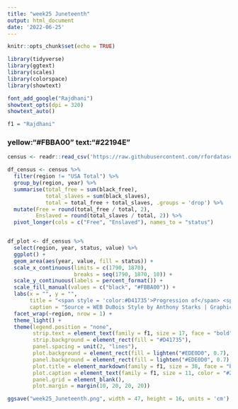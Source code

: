 ```yaml
---
title: "week25 Juneteenth"
output: html_document
date: '2022-06-25'
---
```


```r
knitr::opts_chunk$set(echo = TRUE)
```

```r
library(tidyverse)
library(ggtext)
library(scales)
library(colorspace)
library(showtext)

font_add_google("Rajdhani")
showtext_opts(dpi = 320)
showtext_auto()

f1 = "Rajdhani"
```

### yellow:"#FBBA00" text:"#22194E"
```r
census <- readr::read_csv('https://raw.githubusercontent.com/rfordatascience/tidytuesday/master/data/2020/2020-06-16/census.csv') 

df_census <- census %>% 
  filter(region != "USA Total") %>% 
  group_by(region, year) %>% 
  summarise(total_free = sum(black_free),
            total_slaves = sum(black_slaves), 
            total = total_free + total_slaves, .groups = 'drop') %>% 
  mutate(Free = round(total_free / total, 2),
         Enslaved = round(total_slaves / total, 2)) %>% 
  pivot_longer(cols = c("Free", "Enslaved"), names_to = "status")


df_plot <- df_census %>% 
  select(region, year, status, value) %>% 
  ggplot() +
  geom_area(aes(year, value, fill = status)) +
  scale_x_continuous(limits = c(1790, 1870),
                     breaks = seq(1790, 1870, 10)) +
  scale_y_continuous(labels = percent_format()) +
  scale_fill_manual(values = c("black", "#FBBA00")) +
  labs(x = "", y = "",
       title = "<span style = 'color:#D41735'>Progression of</span> <span style = 'color:black'>**Enslaved**</span> and <span style = 'color: #FBBA00'>**Free**</span> <span style = 'color:#D41735'>by US Region</span>",
       caption = "Source = WEB DuBois Style by Anthony Starks | Graphic: Sung Inkyung") +
  facet_wrap(~region, nrow = 1) +
  theme_light() +
  theme(legend.position = "none",
        strip.text = element_text(family = f1, size = 17, face = "bold", color = "white"),
        strip.background = element_rect(fill = "#D41735"),
        panel.spacing = unit(2, "lines"),
        plot.background = element_rect(fill = lighten("#EDE0D0", 0.7), color = NA),
        panel.background = element_rect(fill = lighten("#EDE0D0", 0.7), color = NA),
        plot.title = element_markdown(family = f1, size = 38, face = "bold",  hjust = 0.5, margin = margin(b = 20)),
        plot.caption = element_text(family = f1, size = 11, color = "#22194E",  margin = margin(t = 20, b = 10)),
        panel.grid = element_blank(),
        plot.margin = margin(10, 20, 20, 20))

ggsave("week25_Juneteenth.png", width = 47, height = 16, units = 'cm')
```
